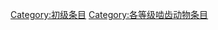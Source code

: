 {{catmore1|[[Wikipedia:啮齿动物专题|Wikipedia:啮齿动物专题]]}}
{{Articles by Quality|topic=啮齿动物|project=啮齿动物|format=TOC}}
{{emptycat}}

[[Category:初级条目|Category:初级条目]]
[[Category:各等级啮齿动物条目|Category:各等级啮齿动物条目]]